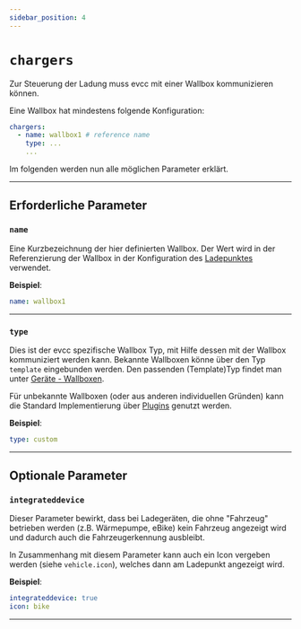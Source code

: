 ```yaml
---
sidebar_position: 4
---
```



# `chargers`

Zur Steuerung der Ladung muss evcc mit einer Wallbox kommunizieren können.

Eine Wallbox hat mindestens folgende Konfiguration:

```yaml
chargers:
  - name: wallbox1 # reference name
    type: ...
    ...
```

Im folgenden werden nun alle möglichen Parameter erklärt.

---

## Erforderliche Parameter

### `name`

Eine Kurzbezeichnung der hier definierten Wallbox. Der Wert wird in der Referenzierung der Wallbox in der Konfiguration des [Ladepunktes](loadpoints#charger) verwendet.

**Beispiel**:

```yaml
name: wallbox1
```

---

### `type`

Dies ist der evcc spezifische Wallbox Typ, mit Hilfe dessen mit der Wallbox kommuniziert werden kann. Bekannte Wallboxen könne über den Typ `template` eingebunden werden. Den passenden (Template)Typ findet man unter [Geräte - Wallboxen](/docs/devices/chargers).

Für unbekannte Wallboxen (oder aus anderen individuellen Gründen) kann die Standard Implementierung über [Plugins](/docs/reference/plugins) genutzt werden.

**Beispiel**:

```yaml
type: custom
```

---
## Optionale Parameter

### `integrateddevice`

Dieser Parameter bewirkt, dass bei Ladegeräten, die ohne "Fahrzeug" betrieben werden (z.B. Wärmepumpe, eBike) kein Fahrzeug angezeigt wird und dadurch auch die Fahrzeugerkennung ausbleibt.

In Zusammenhang mit diesem Parameter kann auch ein Icon vergeben werden (siehe `vehicle.icon`), welches dann am Ladepunkt angezeigt wird.

**Beispiel**:

```yaml
integrateddevice: true
icon: bike
```

---
